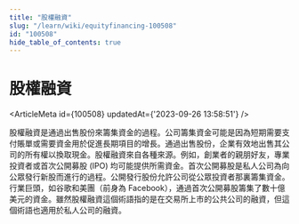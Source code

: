 ```yaml
---
title: "股權融資"
slug: "/learn/wiki/equityfinancing-100508"
id: "100508"
hide_table_of_contents: true
---
```



# 股權融資

<ArticleMeta id={100508} updatedAt={'2023-09-26 13:58:51'} />
<div className='border-solid border-b border-t-0 my-4 border-[var(--ifm-color-gray-300)]' />

股權融資是通過出售股份來籌集資金的過程。公司籌集資金可能是因為短期需要支付賬單或需要資金用於促進長期項目的增長。通過出售股份，企業有效地出售其公司的所有權以換取現金。股權融資來自各種來源。例如，創業者的親朋好友，專業投資者或首次公開募股 (IPO) 均可能提供所需資金。首次公開募股是私人公司為向公眾發行新股而進行的過程。公開發行股份允許公司從公眾投資者那裏籌集資金。行業巨頭，如谷歌和美團（前身為 Facebook），通過首次公開募股籌集了數十億美元的資金。雖然股權融資這個術語指的是在交易所上市的公共公司的融資，但這個術語也適用於私人公司的融資。
